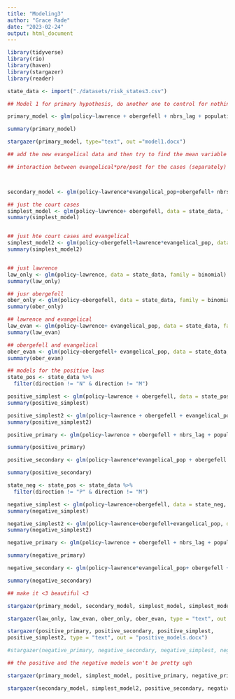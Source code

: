 ```yaml
---
title: "Modeling3"
author: "Grace Rade"
date: "2023-02-24"
output: html_document
---
```

```r
library(tidyverse)
library(rio)
library(haven)
library(stargazer)
library(reader)

state_data <- import("./datasets/risk_states3.csv")
```

```r
## Model 1 for primary hypothesis, do another one to control for nothing just our primary vars

primary_model <- glm(policy~lawrence + obergefell + nbrs_lag + population_total + pollib_median + incomepcap + std_bowen1 + std_bowen2 + duration + duration_sq + duration_cub + std_init_use + unified, data = state_data, family = binomial)

summary(primary_model)

stargazer(primary_model, type="text", out ="model1.docx")
```

```r
## add the new evangelical data and then try to find the mean variable that breaks it

## interaction between evangelical*pre/post for the cases (separately)



secondary_model <- glm(policy~lawrence*evangelical_pop+obergefell+ nbrs_lag + population_total + pollib_median + incomepcap + std_bowen1 + std_bowen2 + duration + duration_sq + duration_cub + std_init_use + unified, data = state_data, family = binomial) 
```

```r
## just the court cases
simplest_model <- glm(policy~lawrence+ obergefell, data = state_data, family = binomial)
summary(simplest_model)


## just hte court cases and evangelical
simplest_model2 <- glm(policy~obergefell+lawrence*evangelical_pop, data = state_data, family = binomial)
summary(simplest_model2)


## just lawrence
law_only <- glm(policy~lawrence, data = state_data, family = binomial)
summary(law_only)

## jusr obergefell
ober_only <- glm(policy~obergefell, data = state_data, family = binomial)
summary(ober_only)

## lawrence and evangelical
law_evan <- glm(policy~lawrence+ evangelical_pop, data = state_data, family = binomial)
summary(law_evan)

## obergefell and evangelical
ober_evan <- glm(policy~obergefell+ evangelical_pop, data = state_data, family = binomial)
summary(ober_evan)
```

```r

## models for the positive laws
state_pos <- state_data %>% 
  filter(direction != "N" & direction != "M")

positive_simplest <- glm(policy~lawrence + obergefell, data = state_pos, family = binomial)
summary(positive_simplest)

positive_simplest2 <- glm(policy~lawrence + obergefell + evangelical_pop, data = state_pos, family = binomial)
summary(positive_simplest2)

positive_primary <- glm(policy~lawrence + obergefell + nbrs_lag + population_total + pollib_median + incomepcap + std_bowen1 + std_bowen2 + duration + duration_sq + duration_cub + std_init_use + unified, data = state_pos, family = binomial)

summary(positive_primary)

positive_secondary <- glm(policy~lawrence*evangelical_pop + obergefell + nbrs_lag + population_total + pollib_median + incomepcap + std_bowen1 + std_bowen2 + duration + duration_sq + duration_cub + std_init_use + unified, data = state_pos, family = binomial)

summary(positive_secondary)
```

```r
state_neg <- state_pos <- state_data %>% 
  filter(direction != "P" & direction != "M")

negative_simplest <- glm(policy~lawrence+obergefell, data = state_neg, family = binomial)
summary(negative_simplest)

negative_simplest2 <- glm(policy~lawrence+obergefell+evangelical_pop, data = state_neg, family = binomial)
summary(negative_simplest2)

negative_primary <- glm(policy~lawrence + obergefell + nbrs_lag + population_total + pollib_median + incomepcap + std_bowen1 + std_bowen2 + duration + duration_sq + duration_cub + std_init_use + unified, data = state_neg, family = binomial)

summary(negative_primary)

negative_secondary <- glm(policy~lawrence*evangelical_pop+ obergefell +nbrs_lag + population_total + pollib_median + incomepcap + std_bowen1 + std_bowen2 + duration + duration_sq + duration_cub + std_init_use + unified, data = state_neg, family = binomial)

summary(negative_secondary)
```

```r
## make it <3 beautiful <3

stargazer(primary_model, secondary_model, simplest_model, simplest_model2, type="text", out ="simple_models.docx") ## gorgeous

stargazer(law_only, law_evan, ober_only, ober_evan, type = "text", out = 'single_models.docx')

stargazer(positive_primary, positive_secondary, positive_simplest,
positive_simplest2, type = "text", out = "positive_models.docx")

#stargazer(negative_primary, negative_secondary, negative_simplest, negative_simplest2, type = "text", out = "negative_models.docx") 

## the positive and the negative models won't be pretty ugh
```

```r
stargazer(primary_model, simplest_model, positive_primary, negative_primary, type = "text", out = "primary_models.txt")

stargazer(secondary_model, simplest_model2, positive_secondary, negative_secondary, type = "text", out = "secondary_models.txt")

```

